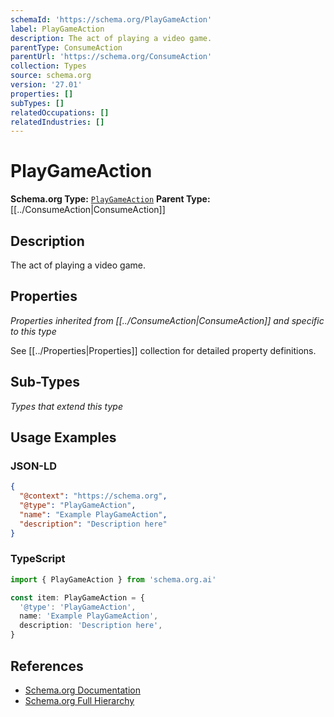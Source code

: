 ```yaml
---
schemaId: 'https://schema.org/PlayGameAction'
label: PlayGameAction
description: The act of playing a video game.
parentType: ConsumeAction
parentUrl: 'https://schema.org/ConsumeAction'
collection: Types
source: schema.org
version: '27.01'
properties: []
subTypes: []
relatedOccupations: []
relatedIndustries: []
---
```

# PlayGameAction

**Schema.org Type:** [`PlayGameAction`](https://schema.org/PlayGameAction)
**Parent Type:** [[../ConsumeAction|ConsumeAction]]

## Description

The act of playing a video game.

## Properties

*Properties inherited from [[../ConsumeAction|ConsumeAction]] and specific to this type*

See [[../Properties|Properties]] collection for detailed property definitions.

## Sub-Types

*Types that extend this type*

## Usage Examples

### JSON-LD

```json
{
  "@context": "https://schema.org",
  "@type": "PlayGameAction",
  "name": "Example PlayGameAction",
  "description": "Description here"
}
```

### TypeScript

```typescript
import { PlayGameAction } from 'schema.org.ai'

const item: PlayGameAction = {
  '@type': 'PlayGameAction',
  name: 'Example PlayGameAction',
  description: 'Description here',
}
```

## References

- [Schema.org Documentation](https://schema.org/PlayGameAction)
- [Schema.org Full Hierarchy](https://schema.org/docs/full.html)
